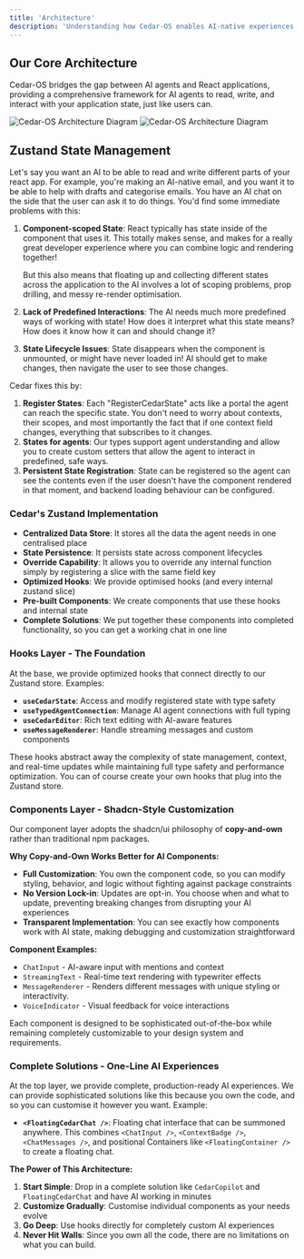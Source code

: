 ```yaml
---
title: 'Architecture'
description: 'Understanding how Cedar-OS enables AI-native experiences'
---
```


## Our Core Architecture

Cedar-OS bridges the gap between AI agents and React applications, providing a comprehensive framework for AI agents to read, write, and interact with your application state, just like users can.

<img
	className='block dark:hidden'
	src='/images/architecture.png'
	alt='Cedar-OS Architecture Diagram'
/>
<img
	className='hidden dark:block'
	src='/images/architecture.png'
	alt='Cedar-OS Architecture Diagram'
/>

## Zustand State Management

Let's say you want an AI to be able to read and write different parts of your react app. For example, you're making an AI-native email, and you want it to be able to help with drafts and categorise emails. You have an AI chat on the side that the user can ask it to do things. You'd find some immediate problems with this:

1. **Component-scoped State**: React typically has state inside of the component that uses it. This totally makes sense, and makes for a really great developer experience where you can combine logic and rendering together!

   But this also means that floating up and collecting different states across the application to the AI involves a lot of scoping problems, prop drilling, and messy re-render optimisation.

2. **Lack of Predefined Interactions**: The AI needs much more predefined ways of working with state! How does it interpret what this state means? How does it know how it can and should change it?

3. **State Lifecycle Issues**: State disappears when the component is unmounted, or might have never loaded in! AI should get to make changes, then navigate the user to see those changes.

Cedar fixes this by:

1. **Register States**: Each "RegisterCedarState" acts like a portal the agent can reach the specific state. You don't need to worry about contexts, their scopes, and most importantly the fact that if one context field changes, everything that subscribes to it changes.
2. **States for agents**: Our types support agent understanding and allow you to create custom setters that allow the agent to interact in predefined, safe ways.
3. **Persistent State Registration**: State can be registered so the agent can see the contents even if the user doesn't have the component rendered in that moment, and backend loading behaviour can be configured.

### Cedar's Zustand Implementation

- **Centralized Data Store**: It stores all the data the agent needs in one centralised place
- **State Persistence**: It persists state across component lifecycles
- **Override Capability**: It allows you to override any internal function simply by registering a slice with the same field key
- **Optimized Hooks**: We provide optimised hooks (and every internal zustand slice)
- **Pre-built Components**: We create components that use these hooks and internal state
- **Complete Solutions**: We put together these components into completed functionality, so you can get a working chat in one line

### Hooks Layer - The Foundation

At the base, we provide optimized hooks that connect directly to our Zustand store. Examples:

- **`useCedarState`**: Access and modify registered state with type safety
- **`useTypedAgentConnection`**: Manage AI agent connections with full typing
- **`useCedarEditor`**: Rich text editing with AI-aware features
- **`useMessageRenderer`**: Handle streaming messages and custom components

These hooks abstract away the complexity of state management, context, and real-time updates while maintaining full type safety and performance optimization. You can of course create your own hooks that plug into the Zustand store.

### Components Layer - Shadcn-Style Customization

Our component layer adopts the shadcn/ui philosophy of **copy-and-own** rather than traditional npm packages.

**Why Copy-and-Own Works Better for AI Components:**

- **Full Customization**: You own the component code, so you can modify styling, behavior, and logic without fighting against package constraints
- **No Version Lock-in**: Updates are opt-in. You choose when and what to update, preventing breaking changes from disrupting your AI experiences
- **Transparent Implementation**: You can see exactly how components work with AI state, making debugging and customization straightforward

**Component Examples:**

- `ChatInput` - AI-aware input with mentions and context
- `StreamingText` - Real-time text rendering with typewriter effects
- `MessageRenderer` - Renders different messages with unique styling or interactivity.
- `VoiceIndicator` - Visual feedback for voice interactions

Each component is designed to be sophisticated out-of-the-box while remaining completely customizable to your design system and requirements.

### Complete Solutions - One-Line AI Experiences

At the top layer, we provide complete, production-ready AI experiences. We can provide sophisticated solutions like this because you own the code, and so you can customise it however you want. Example:

- **`<FloatingCedarChat />`**: Floating chat interface that can be summoned anywhere. This combines `<ChatInput />`, `<ContextBadge />`, `<ChatMessages />`, and positional Containers like `<FloatingContainer />` to create a floating chat.

**The Power of This Architecture:**

1. **Start Simple**: Drop in a complete solution like `CedarCopilot` and `FloatingCedarChat` and have AI working in minutes
2. **Customize Gradually**: Customise individual components as your needs evolve
3. **Go Deep**: Use hooks directly for completely custom AI experiences
4. **Never Hit Walls**: Since you own all the code, there are no limitations on what you can build.

